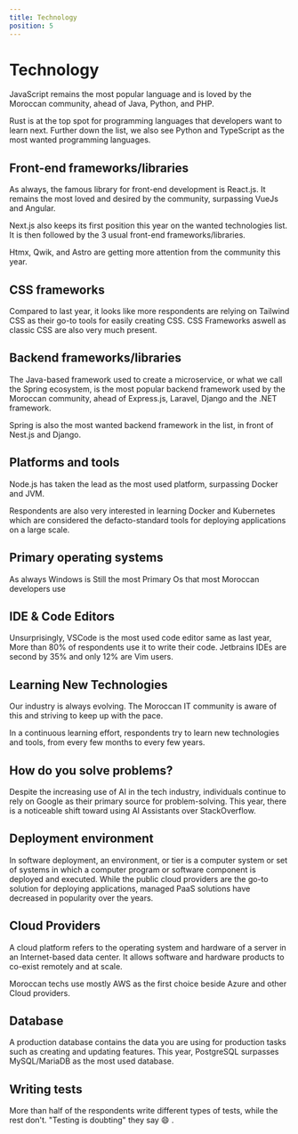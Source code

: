 ```yaml
---
title: Technology
position: 5
---
```


# Technology

JavaScript remains the most popular language and is loved by the Moroccan community, ahead of Java, Python, and PHP.

Rust is at the top spot for programming languages that developers want to learn next. Further down the list, we also see Python and TypeScript as the most wanted programming languages.

<Tabs>
  <TabItem title="Popular">
    <Chart id="tech-q-2" title={false} />
  </TabItem>
  <TabItem title="Loved ">
    <Chart id="tech-q-0" title={false} />
  </TabItem>
  <TabItem title="Wanted">
    <Chart id="tech-q-1" title={false} />
  </TabItem>
</Tabs>

## Front-end frameworks/libraries

As always, the famous library for front-end development is React.js. It remains the most loved and desired by the community, surpassing VueJs and Angular.

Next.js also keeps its first position this year on the wanted technologies list. It is then followed by the 3 usual front-end frameworks/libraries.

Htmx, Qwik, and Astro are getting more attention from the community this year.

<Tabs>
  <TabItem title="Popular">
    <Chart id="tech-q-3" title={false} />
  </TabItem>
  <TabItem title="Wanted">
    <Chart id="tech-q-4" title={false} />
  </TabItem>
</Tabs>

## CSS frameworks

Compared to last year, it looks like more respondents are relying on Tailwind CSS as their go-to tools for easily creating CSS.
CSS Frameworks aswell as classic CSS are also very much present.

<Tabs>
  <TabItem title="2024">
    <Chart id="tech-q-5" title={false} year={2024} />
  </TabItem>
  <TabItem title="2023">
    <Chart id="tech-q-5" title={false} year={2023} />
  </TabItem>
</Tabs>

## Backend frameworks/libraries

The Java-based framework used to create a microservice, or what we call the Spring ecosystem, is the most popular backend framework used by the Moroccan community, ahead of Express.js, Laravel, Django and the .NET framework.

Spring is also the most wanted backend framework in the list, in front of Nest.js and Django.

<Tabs>
  <TabItem title="Popular">
    <Chart id="tech-q-6" title={false} />
  </TabItem>
  <TabItem title="Wanted">
    <Chart id="tech-q-7" title={false} />
  </TabItem>
</Tabs>

## Platforms and tools

Node.js has taken the lead as the most used platform, surpassing Docker and JVM.

Respondents are also very interested in learning Docker and Kubernetes which are considered the defacto-standard tools for deploying applications on a large scale.

<Tabs>
  <TabItem title="Popular">
    <Chart id="tech-q-8" title={false} />
  </TabItem>
  <TabItem title="Wanted">
    <Chart id="tech-q-9" title={false} />
  </TabItem>
</Tabs>

## Primary operating systems

As always Windows is Still the most Primary Os that most Moroccan developers use

<Tabs>
  <TabItem title="2023">
    <Chart id="tech-q-10" title={false} year={2023} />
  </TabItem>
  <TabItem title="2022">
    <Chart id="tech-q-9" title={false} year={2022} />
  </TabItem>
  <TabItem title="2021">
    <Chart id="tech-q-9" title={false} year={2021} />
  </TabItem>
</Tabs>

## IDE & Code Editors

Unsurprisingly, VSCode is the most used code editor same as last year, More than 80% of respondents use it to write their code. Jetbrains IDEs are second by 35% and only 12% are Vim users.

<Chart id="tech-q-11" title={false} />

## Learning New Technologies

Our industry is always evolving. The Moroccan IT community is aware of this and striving to keep up with the pace.

In a continuous learning effort, respondents try to learn new technologies and tools, from every few months to every few years.

<Chart id="tech-q-12" title={false} />

## How do you solve problems?

Despite the increasing use of AI in the tech industry, individuals continue to rely on Google as their primary source for problem-solving. This year, there is a noticeable shift toward using AI Assistants over StackOverflow.

<Tabs>
  <TabItem title="2024">
    <Chart id="tech-q-13" title={false} year={2024} />
  </TabItem>
  <TabItem title="2023">
    <Chart id="tech-q-13" title={false} year={2023} />
  </TabItem>
</Tabs>

## Deployment environment

In software deployment, an environment, or tier is a computer system or set of systems in which a computer program or software component is deployed and executed. 
While the public cloud providers are the go-to solution for deploying applications, managed PaaS solutions have decreased in popularity over the years.

<Tabs>
  <TabItem title="2024">
    <Chart id="tech-q-14" title={false} year={2024} />
  </TabItem>
  <TabItem title="2023">
    <Chart id="tech-q-14" title={false} year={2023} />
  </TabItem>
  <TabItem title="2022">
    <Chart id="tech-q-13" title={false} year={2022} />
  </TabItem>
</Tabs>

## Cloud Providers

A cloud platform refers to the operating system and hardware of a server in an Internet-based data center. It allows software and hardware products to co-exist remotely and at scale.

Moroccan techs use mostly AWS as the first choice beside Azure and other Cloud providers.

<Tabs>
  <TabItem title="2024">
    <Chart id="tech-q-15" title={false} year={2024} />
  </TabItem>
  <TabItem title="2023">
    <Chart id="tech-q-15" title={false} year={2023} />
  </TabItem>
  <TabItem title="2022">
    <Chart id="tech-q-14" title={false} year={2022} />
  </TabItem>
</Tabs>

## Database

A production database contains the data you are using for production tasks such as creating and updating features. This year, PostgreSQL surpasses MySQL/MariaDB as the most used database.

<Tabs>
  <TabItem title="2024">
    <Chart id="tech-q-16" title={false} year={2024} />
  </TabItem>
  <TabItem title="2023">
    <Chart id="tech-q-16" title={false} year={2023} />
  </TabItem>
  <TabItem title="2022">
    <Chart id="tech-q-15" title={false} year={2022} />
  </TabItem>
  <TabItem title="2021">
    <Chart id="tech-q-15" title={false} year={2021} />
  </TabItem>
</Tabs>

## Writing tests

More than half of the respondents write different types of tests, while the rest don't. "Testing is doubting" they say 😄 .
<Chart id="tech-q-17" title={false} year={2024} />
